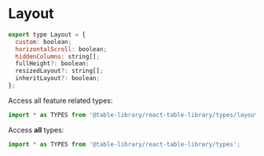 
<Meta title="Types/Layout" />

# Layout

```javascript
export type Layout = {
  custom: boolean;
  horizontalScroll: boolean;
  hiddenColumns: string[];
  fullHeight?: boolean;
  resizedLayout?: string[];
  inheritLayout?: boolean;
};
```

Access all feature related types:

```javascript
import * as TYPES from '@table-library/react-table-library/types/layout';
```

Access **all** types:

```javascript
import * as TYPES from '@table-library/react-table-library/types';
```